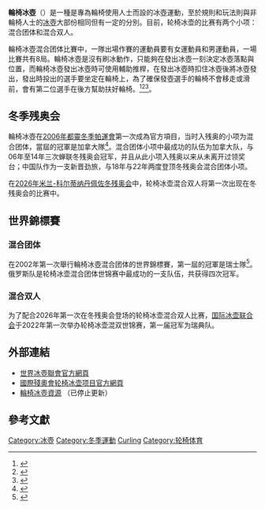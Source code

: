 '''輪椅冰壺'''（{{lang-en|'''Wheelchair curling'''}}）是一種是專為輪椅使用人士而設的冰壺運動，至於規則和玩法則與非輪椅人士的[[冰壺|冰壺]]大部份相同但有一定的分別。目前，轮椅冰壶的比赛有两个小项：混合团体和混合双人。

輪椅冰壺混合团体比賽中，一隊出場作賽的運動員要有女運動員和男運動員，一場比賽共有8局。輪椅冰壺是沒有刷冰動作，只能夠在發出冰壺一刻決定冰壺落點與位置，而輪椅冰壺發出冰壺時可使用輔助推桿，在發出冰壺時扣住冰壺後將冰壺發出，發出時投出的選手要坐定在輪椅上，為了確保發壺選手的輪椅不會移走或滑前，會有第二位選手在後方幫助扶好輪椅。<ref>{{cite web |title=冬殘奧會項目-輪椅冰壺 |url=https://www.beijing2022.cn/a/20200806/008958.htm |website=北京2022年冬奧會和冬殘奧會組織委員 |access-date=2022-03-03 |archive-date=2022-03-05 |archive-url=https://web.archive.org/web/20220305042243/https://www.beijing2022.cn/a/20200806/008958.htm |dead-url=no }}</ref><ref>{{cite web |title=輪椅冰壺 |url=https://www.hongkongcurlingacademy.org/輪椅冰壺 |website=香港冰壺學院 |access-date=2022-03-28 |archive-date=2022-03-03 |archive-url=https://web.archive.org/web/20220303100753/https://www.hongkongcurlingacademy.org/%E8%BC%AA%E6%A4%85%E5%86%B0%E5%A3%BA |dead-url=no }}</ref><ref>{{cite web |author1=方之晴 |title=【平昌冬殘奧】無需「擦冰」全靠「一推」 輪椅冰壺更具挑戰 |url=https://www.upower.com.hk/article/167477-【平昌冬殘奧】無需「擦冰」全靠「一推」-輪椅冰 |website=UPower |access-date=2022-03-28 |archive-date=2022-03-03 |archive-url=https://web.archive.org/web/20220303100744/https://www.upower.com.hk/article/167477-%E3%80%90%E5%B9%B3%E6%98%8C%E5%86%AC%E6%AE%98%E5%A5%A7%E3%80%91%E7%84%A1%E9%9C%80%E3%80%8C%E6%93%A6%E5%86%B0%E3%80%8D%E5%85%A8%E9%9D%A0%E3%80%8C%E4%B8%80%E6%8E%A8%E3%80%8D-%E8%BC%AA%E6%A4%85%E5%86%B0 |dead-url=no }}</ref>。

== 冬季残奥会 ==
輪椅冰壺在[[2006年冬季残疾人奥林匹克运动会|2006年都靈冬季帕運會]]第一次成為官方項目，当时入残奥的小项为混合团体，當屆的冠軍是加拿大隊<ref>{{cite web |title=IX. Paralympic Games 2006 |url=https://results.worldcurling.org/Championship/Details/245 |website=World Curling Federation |access-date=2022-03-03 |archive-date=2022-03-03 |archive-url=https://web.archive.org/web/20220303102210/https://results.worldcurling.org/Championship/Details/245 |dead-url=no }}</ref>。混合团体小项中最成功的队伍为加拿大队，与06年至14年三次蝉联冬残奥会冠军，并且从此小项入残奥以来从未离开过领奖台；中国队作为一支新晋劲旅，与18年与22年两度登顶冬残奥会混合团体小项。

在[[2026年冬季残疾人奥林匹克运动会|2026年米兰-科尔蒂纳丹佩佐冬残奥会]]中，轮椅冰壶混合双人将第一次出现在冬残奥会的比赛中。

== 世界錦標賽 ==
===混合团体===
在2002年第一次舉行輪椅冰壺混合团体的世界錦標賽，第一屆的冠軍是瑞士隊<ref>{{cite web |title=World Wheelchair Curling Championships 2002 |url=https://results.worldcurling.org/Championship/Details/156 |website=World Curling Federation |access-date=2022-03-03 |archive-date=2022-03-03 |archive-url=https://web.archive.org/web/20220303102207/https://results.worldcurling.org/Championship/Details/156 |dead-url=no }}</ref>。俄罗斯队是轮椅冰壶混合团体世锦赛中最成功的一支队伍，共获得四次冠军。
===混合双人===
为了配合2026年第一次在冬残奥会登场的轮椅冰壶混合双人比赛，[[国际冰壶联合会|国际冰壶联合会]]于2022年第一次举办轮椅冰壶混双世锦赛，第一届冠军为瑞典队。

==外部連結==

* [http://www.worldcurling.org 世界冰壺聯會官方網頁] {{Wayback|url=http://www.worldcurling.org/ |date=20110303083730 }}
* [http://www.paralympic.org/wheelchair-curling 國際殘奧會轮椅冰壶项目官方網頁] {{Wayback|url=http://www.paralympic.org/wheelchair-curling |date=20060511001905 }}
* [http://www.wheelchaircurling.com 輪椅冰壺資源] {{Wayback|url=http://www.wheelchaircurling.com/ |date=20170912035255 }}（已停止更新）

==參考文獻==
{{Reflist}}

{{残疾人奥林匹克运动会轮椅冰壶比赛}}

{{團隊運動|state=expanded}}
[[Category:冰壺|Category:冰壺]]
[[Category:冬季運動|Category:冬季運動]]
[[Category:殘奧會項目|Curling]]
[[Category:轮椅体育|Category:轮椅体育]]